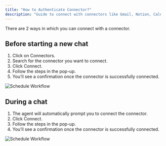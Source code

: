 ```yaml
---
title: "How to Authenticate Connector?"
description: "Guide to connect with connectors like Gmail, Notion, Calendar, Airtable, Google docs, Google sheets etc."
---
```


There are 2 ways in which you can connect with a connector.

## Before starting a new chat

1. Click on Connectors.
2. Search for the connector you want to connect.
3. Click Connect.
4. Follow the steps in the pop-up.
5. You’ll see a confirmation once the connector is successfully connected.

![Schedule Workflow](/images/connector_before_chat.gif)

## During a chat

1. The agent will automatically prompt you to connect the connector.
2. Click Connect.
3. Follow the steps in the pop-up.
4. You’ll see a confirmation once the connector is successfully connected.

![Schedule Workflow](/images/connector_while_chating-final.gif)